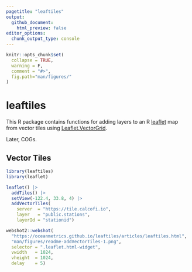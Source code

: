 ```yaml
---
pagetitle: "leaftiles"
output:
  github_document:
    html_preview: false
editor_options: 
  chunk_output_type: console
---
```


```r
knitr::opts_chunk$set(
  collapse = TRUE,
  warning = F,
  comment = "#>",
  fig.path="man/figures/"
)
```

# leaftiles

This R package contains functions for adding layers to an R [leaflet]( https://rstudio.github.io/leaflet/) map from vector tiles using [Leaflet.VectorGrid]( https://leaflet.github.io/Leaflet.VectorGrid/vectorgrid-api-docs.html).

Later, COGs.
 
## Vector Tiles

```r
library(leaftiles)
library(leaflet)

leaflet() |>
  addTiles() |>
  setView(-122.4, 33.8, 4) |>
  addVectorTiles(
    server  = "https://tile.calcofi.io",
    layer   = "public.stations",
    layerId = "stationid")
```

```r
webshot2::webshot(
  "https://oceanmetrics.github.io/leaftiles/articles/leaftiles.html",
  "man/figures/readme-addVectorTiles-1.png", 
  selector = ".leaflet.html-widget", 
  vwidth   = 1024, 
  vheight  = 1024,
  delay    = 5)
```

